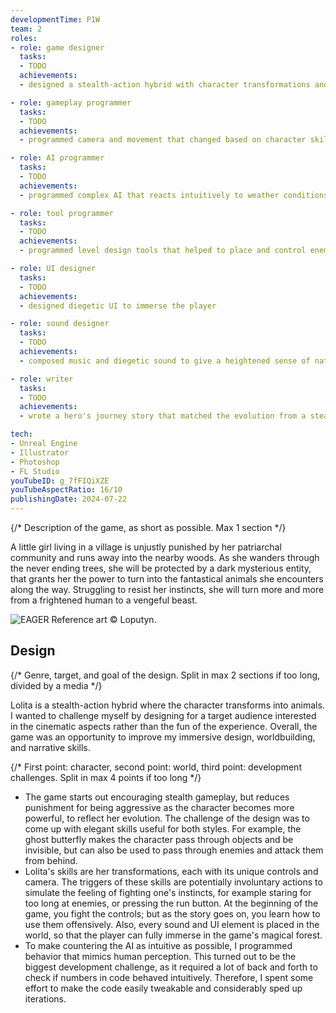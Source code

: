 ```yaml
---
developmentTime: P1W
team: 2
roles:
- role: game designer
  tasks:
  - TODO
  achievements:
  - designed a stealth-action hybrid with character transformations and multiuse skills

- role: gameplay programmer
  tasks:
  - TODO
  achievements:
  - programmed camera and movement that changed based on character skills

- role: AI programmer
  tasks:
  - TODO
  achievements:
  - programmed complex AI that reacts intuitively to weather conditions and visibility issues

- role: tool programmer
  tasks:
  - TODO
  achievements:
  - programmed level design tools that helped to place and control enemies, and story tools

- role: UI designer
  tasks:
  - TODO
  achievements:
  - designed diegetic UI to immerse the player

- role: sound designer
  tasks:
  - TODO
  achievements:
  - composed music and diegetic sound to give a heightened sense of nature

- role: writer
  tasks:
  - TODO
  achievements:
  - wrote a hero's journey story that matched the evolution from a stealth to an action game

tech:
- Unreal Engine
- Illustrator
- Photoshop
- FL Studio
youTubeID: g_7fFIQiXZE
youTubeAspectRatio: 16/10
publishingDate: 2024-07-22
---
```


{/* Description of the game, as short as possible. Max 1 section */}

A little girl living in a village is unjustly punished by her patriarchal community and runs away into the nearby woods. As she wanders through the never ending trees, she will be protected by a dark mysterious entity, that grants her the power to turn into the fantastical animals she encounters along the way. Struggling to resist her instincts, she will turn more and more from a frightened human to a vengeful beast.

![EAGER Reference art © Loputyn.](./lolita-art.webp)

## Design

{/* Genre, target, and goal of the design. Split in max 2 sections if too long, divided by a media */}

Lolita is a stealth-action hybrid where the character transforms into animals. I wanted to challenge myself by designing for a target audience interested in the cinematic aspects rather than the fun of the experience. Overall, the game was an opportunity to improve my immersive design, worldbuilding, and narrative skills.

{/* First point: character, second point: world, third point: development challenges. Split in max 4 points if too long */}

* The game starts out encouraging stealth gameplay, but reduces punishment for being aggressive as the character becomes more powerful, to reflect her evolution. The challenge of the design was to come up with elegant skills useful for both styles. For example, the ghost butterfly makes the character pass through objects and be invisible, but can also be used to pass through enemies and attack them from behind.
* Lolita's skills are her transformations, each with its unique controls and camera. The triggers of these skills are potentially involuntary actions to simulate the feeling of fighting one's instincts, for example staring for too long at enemies, or pressing the run button. At the beginning of the game, you fight the controls; but as the story goes on, you learn how to use them offensively. Also, every sound and UI element is placed in the world, so that the player can fully immerse in the game's magical forest.
* To make countering the AI as intuitive as possible, I programmed behavior that mimics human perception. This turned out to be the biggest development challenge, as it required a lot of back and forth to check if numbers in code behaved intuitively. Therefore, I spent some effort to make the code easily tweakable and considerably sped up iterations.